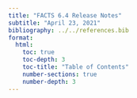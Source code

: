 ```yaml
---
title: "FACTS 6.4 Release Notes"
subtitle: "April 23, 2021"
bibliography: ../../references.bib
format: 
  html:
    toc: true
    toc-depth: 3
    toc-title: "Table of Contents"
    number-sections: true
    number-depth: 3
---
```





